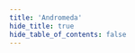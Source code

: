 ```yaml
---
title: 'Andromeda'
hide_title: true
hide_table_of_contents: false
---
```




<ChainLayout>
  <ChainHero
    name="Andromeda"
    iconUrl="img/"
    bgColor=""
    scope="mainnet"
    chainId="andromeda-1"
    nodeVersion="v2.0.0"
    token=""
    stakeUrl=""
    restakeUrl=""
    websiteUrl="https://www.andromedaprotocol.io/"
    githubUrl="https://github.com/andromedaprotocol"
    xUrl="https://twitter.com/andromedaprot"
    discordUrl="https://discord.gg/GBd6buKYyZ"
  />

  <ProductLinks explorerUrl="" appUrl="" appImageUrl="img/products/"/>

  <ToolsGrid chainName="andromeda"/>

</ChainLayout>
